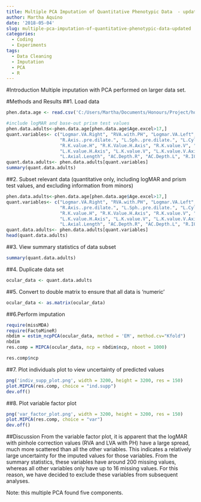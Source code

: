```yaml
---
title: Multiple PCA Imputation of Quantitative Phenotypic Data  - updated
author: Martha Aquino
date: '2018-05-04'
slug: multiple-pca-imputation-of-quantitative-phenotypic-data-updated
categories:
  - Coding
  - Experiments
tags:
  - Data Cleaning
  - Imputation
  - PCA
  - R
---
```

#Introduction
Multiple imputation with PCA performed on larger data set. 

#Methods and Results 
##1. Load data 
```r
phen.data.age <- read.csv('C:/Users/Martha/Documents/Honours/Project/honours.project/Data/NIES_master_database-age.csv')

#include logMAR and base-out prism test values 
phen.data.adults<-phen.data.age[phen.data.age$Age.excel>17,]
quant.variables<- c("Logmar.VA.Right", "RVA.with.PH", "Logmar.VA.Left", "LVA.with.PH", "R.Sph..pre.dilate.", "R.Cyl..pre.dilate.",
                    "R.Axis..pre.dilate.", "L.Sph..pre.dilate.", "L.Cyl..pre.dilate.", "L.Axis..pre.dilate.",
                    "R.K.value.H", "R.K.Value.H.Axis", "R.K.value.V", "R.K.value.V.Axis", "L.K.value.H",
                    "L.K.value.H.Axis", "L.K.value.V", "L.K.value.V.Axis", "R.Pachimetry", "L.Pachimetry", "R.Axial.Length",
                    "L.Axial.Length", "AC.Depth.R", "AC.Depth.L", "R.IOP.mmHg", "L.IOP.mmHg", "CDR.RE", "CDR.LE")
quant.data.adults<- phen.data.adults[quant.variables]
summary(quant.data.adults)
```

##2. Subset relevant data (quantitative only, including logMAR and prism test values, and excluding information from minors)
```r
phen.data.adults<-phen.data.age[phen.data.age$Age.excel>17,]
quant.variables<- c("Logmar.VA.Right", "RVA.with.PH", "Logmar.VA.Left", "LVA.with.PH", "R.Sph..pre.dilate.", "R.Cyl..pre.dilate.",
                    "R.Axis..pre.dilate.", "L.Sph..pre.dilate.", "L.Cyl..pre.dilate.", "L.Axis..pre.dilate.",
                    "R.K.value.H", "R.K.Value.H.Axis", "R.K.value.V", "R.K.value.V.Axis", "L.K.value.H",
                    "L.K.value.H.Axis", "L.K.value.V", "L.K.value.V.Axis", "R.Pachimetry", "L.Pachimetry", "R.Axial.Length",
                    "L.Axial.Length", "AC.Depth.R", "AC.Depth.L", "R.IOP.mmHg", "L.IOP.mmHg", "CDR.RE", "CDR.LE")
quant.data.adults<- phen.data.adults[quant.variables]
head(quant.data.adults)

```

##3. View summary statistics of data subset 
```r
summary(quant.data.adults)
```

##4. Duplicate data set 
```r
ocular_data <- quant.data.adults
```

##5. Convert to double matrix to ensure that all data is 'numeric'
```r
ocular_data <- as.matrix(ocular_data)
```

##6.Perform imputation
```r
require(missMDA)
require(FactoMineR)
nbdim = estim_ncpPCA(ocular_data, method = 'EM', method.cv="Kfold")
nbdim
res.comp = MIPCA(ocular_data, ncp = nbdim$ncp, nboot = 1000)

res.comp$ncp
```

##7. Plot individuals plot to view uncertainty of predicted values 
```r
png('indiv_supp_plot.png', width = 3200, height = 3200, res = 150)
plot.MIPCA(res.comp, choice = "ind.supp") 
dev.off()
```


##8. Plot variable factor plot
```r
png('var_factor_plot.png', width = 3200, height = 3200, res = 150)
plot.MIPCA(res.comp, choice = "var") 
dev.off()
```

##Discussion 
From the variable factor plot, it is apparent that the logMAR with pinhole correction values (RVA and LVA with PH) have a large spread, much more scattered than all the other variables. This indicates a relatively large uncertainty for the imputed values for those variables. From the summary statistics, these variables have around 200 missing values, whereas all other variables only have up to 16 missing values. For this reason, we have decided to exclude these variables from subsequent analyses. 

Note: this multiple PCA found five components.